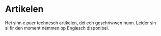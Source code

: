 # Artikelen

Hei sinn e puer technesch artikelen, déi ech geschriwwen hunn. Leider sin si fir den moment nëmmen op Englesch disponibel.
